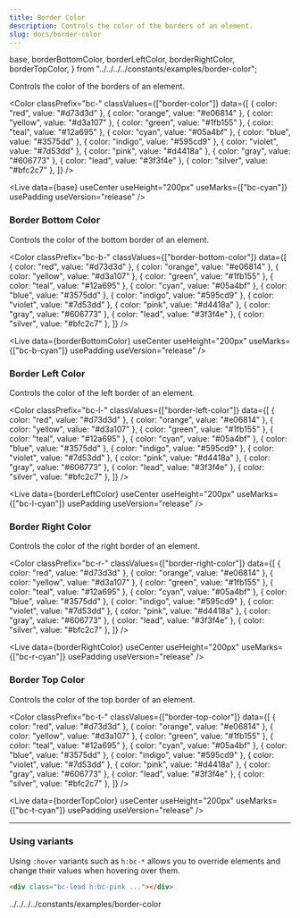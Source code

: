 ```yaml
---
title: Border Color
description: Controls the color of the borders of an element.
slug: docs/border-color
---
```


  base,
  borderBottomColor,
  borderLeftColor,
  borderRightColor,
  borderTopColor,
} from "../../../../constants/examples/border-color";

Controls the color of the borders of an element.

<Color
  classPrefix="bc-"
  classValues={["border-color"]}
  data={[
    { color: "red", value: "#d73d3d" },
    { color: "orange", value: "#e06814" },
    { color: "yellow", value: "#d3a107" },
    { color: "green", value: "#1fb155" },
    { color: "teal", value: "#12a695" },
    { color: "cyan", value: "#05a4bf" },
    { color: "blue", value: "#3575dd" },
    { color: "indigo", value: "#595cd9" },
    { color: "violet", value: "#7d53dd" },
    { color: "pink", value: "#d4418a" },
    { color: "gray", value: "#606773" },
    { color: "lead", value: "#3f3f4e" },
    { color: "silver", value: "#bfc2c7" },
  ]}
/>

<Live
  data={base}
  useCenter
  useHeight="200px"
  useMarks={["bc-cyan"]}
  usePadding
  useVersion="release"
/>

### Border Bottom Color

Controls the color of the bottom border of an element.

<Color
  classPrefix="bc-b-"
  classValues={["border-bottom-color"]}
  data={[
    { color: "red", value: "#d73d3d" },
    { color: "orange", value: "#e06814" },
    { color: "yellow", value: "#d3a107" },
    { color: "green", value: "#1fb155" },
    { color: "teal", value: "#12a695" },
    { color: "cyan", value: "#05a4bf" },
    { color: "blue", value: "#3575dd" },
    { color: "indigo", value: "#595cd9" },
    { color: "violet", value: "#7d53dd" },
    { color: "pink", value: "#d4418a" },
    { color: "gray", value: "#606773" },
    { color: "lead", value: "#3f3f4e" },
    { color: "silver", value: "#bfc2c7" },
  ]}
/>

<Live
  data={borderBottomColor}
  useCenter
  useHeight="200px"
  useMarks={["bc-b-cyan"]}
  usePadding
  useVersion="release"
/>

### Border Left Color

Controls the color of the left border of an element.

<Color
  classPrefix="bc-l-"
  classValues={["border-left-color"]}
  data={[
    { color: "red", value: "#d73d3d" },
    { color: "orange", value: "#e06814" },
    { color: "yellow", value: "#d3a107" },
    { color: "green", value: "#1fb155" },
    { color: "teal", value: "#12a695" },
    { color: "cyan", value: "#05a4bf" },
    { color: "blue", value: "#3575dd" },
    { color: "indigo", value: "#595cd9" },
    { color: "violet", value: "#7d53dd" },
    { color: "pink", value: "#d4418a" },
    { color: "gray", value: "#606773" },
    { color: "lead", value: "#3f3f4e" },
    { color: "silver", value: "#bfc2c7" },
  ]}
/>

<Live
  data={borderLeftColor}
  useCenter
  useHeight="200px"
  useMarks={["bc-l-cyan"]}
  usePadding
  useVersion="release"
/>

### Border Right Color

Controls the color of the right border of an element.

<Color
  classPrefix="bc-r-"
  classValues={["border-right-color"]}
  data={[
    { color: "red", value: "#d73d3d" },
    { color: "orange", value: "#e06814" },
    { color: "yellow", value: "#d3a107" },
    { color: "green", value: "#1fb155" },
    { color: "teal", value: "#12a695" },
    { color: "cyan", value: "#05a4bf" },
    { color: "blue", value: "#3575dd" },
    { color: "indigo", value: "#595cd9" },
    { color: "violet", value: "#7d53dd" },
    { color: "pink", value: "#d4418a" },
    { color: "gray", value: "#606773" },
    { color: "lead", value: "#3f3f4e" },
    { color: "silver", value: "#bfc2c7" },
  ]}
/>

<Live
  data={borderRightColor}
  useCenter
  useHeight="200px"
  useMarks={["bc-r-cyan"]}
  usePadding
  useVersion="release"
/>

### Border Top Color

Controls the color of the top border of an element.

<Color
  classPrefix="bc-t-"
  classValues={["border-top-color"]}
  data={[
    { color: "red", value: "#d73d3d" },
    { color: "orange", value: "#e06814" },
    { color: "yellow", value: "#d3a107" },
    { color: "green", value: "#1fb155" },
    { color: "teal", value: "#12a695" },
    { color: "cyan", value: "#05a4bf" },
    { color: "blue", value: "#3575dd" },
    { color: "indigo", value: "#595cd9" },
    { color: "violet", value: "#7d53dd" },
    { color: "pink", value: "#d4418a" },
    { color: "gray", value: "#606773" },
    { color: "lead", value: "#3f3f4e" },
    { color: "silver", value: "#bfc2c7" },
  ]}
/>

<Live
  data={borderTopColor}
  useCenter
  useHeight="200px"
  useMarks={["bc-t-cyan"]}
  usePadding
  useVersion="release"
/>

---

### Using variants

Using `:hover` variants such as `h:bc-*` allows you to override elements and change their values when hovering over them.

```html "h:bc-pink"
<div class="bc-lead h:bc-pink ..."></div>
```

../../../../constants/examples/border-color
